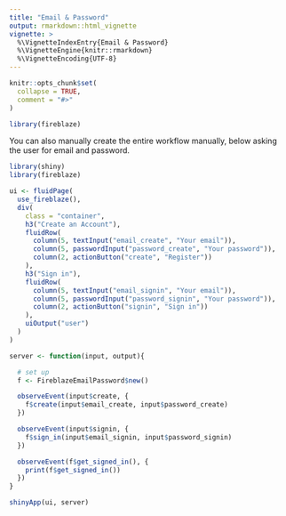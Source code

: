 ```yaml
---
title: "Email & Password"
output: rmarkdown::html_vignette
vignette: >
  %\VignetteIndexEntry{Email & Password}
  %\VignetteEngine{knitr::rmarkdown}
  %\VignetteEncoding{UTF-8}
---
```


```r
knitr::opts_chunk$set(
  collapse = TRUE,
  comment = "#>"
)
```

```r
library(fireblaze)
```


You can also manually create the entire workflow manually, below asking the user for email and password.

```r
library(shiny)
library(fireblaze)

ui <- fluidPage(
  use_fireblaze(),
  div(
    class = "container",
    h3("Create an Account"),
    fluidRow(
      column(5, textInput("email_create", "Your email")),
      column(5, passwordInput("password_create", "Your password")),
      column(2, actionButton("create", "Register"))
    ),
    h3("Sign in"),
    fluidRow(
      column(5, textInput("email_signin", "Your email")),
      column(5, passwordInput("password_signin", "Your password")),
      column(2, actionButton("signin", "Sign in"))
    ),
    uiOutput("user")
  )
)

server <- function(input, output){

  # set up
  f <- FireblazeEmailPassword$new()

  observeEvent(input$create, {
    f$create(input$email_create, input$password_create)
  })

  observeEvent(input$signin, {
    f$sign_in(input$email_signin, input$password_signin)
  })

  observeEvent(f$get_signed_in(), {
    print(f$get_signed_in())
  })
}

shinyApp(ui, server)
```

